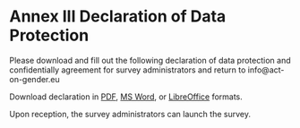 # Annex III Declaration of Data Protection {-}

Please download and fill out the following declaration of data protection and confidentially agreement for survey administrators and return to info\@act-on-gender.eu 

Download declaration in [PDF](https://act-on-gender.eu/geam-manual/files/ACT_SurveyPreLaunch_DataAgr.pdf), [MS Word](https://act-on-gender.eu/geam-manual/files/ACT_SurveyPreLaunch_DataAgr.docx), or [LibreOffice](https://act-on-gender.eu/geam-manual/files/ACT_SurveyPreLaunch_DataAgr.odt) formats. 

Upon reception, the survey administrators can launch the survey. 